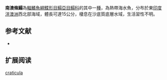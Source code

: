 {{Speciesbox
| name = 南澳條鰨
| status = NE
| status_system = IUCN3.1
| image = 
| image_width = 250px
| genus = Zebrias
| species = craticula
| authority = [[McCulloch|McCulloch]], [[1916|1916]]
| synonyms = *''Synaptura craticula ,McCulloch, 1916 ''
}}

'''南澳條鰨'''為[[輻鰭魚綱|輻鰭魚綱]][[鰈形目|鰈形目]][[鰨亞目|鰨亞目]][[鰨科|鰨科]]的其中一[[種|種]]，為熱帶海水魚，分布於東[[印度洋|印度洋]][[澳洲|澳洲]]西北部海域，體長可達15公分，棲息在沙底質底層水域，生活習性不明。
==参考文献==
*{{FishBase_species|genus=Zebrias|species=craticula|year=2014|month=4}}

== 扩展阅读 ==
{{refbegin}}
{{wikispecies-inline|Zebrias craticula|南澳條鰨}}
{{refend}}
{{Taxonbar|from=Q2143435}}

[[Category:條鰨屬|craticula]]


{{魚類小作品}}